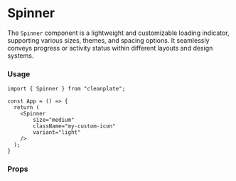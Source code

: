 
<Meta title="atoms/Spinner/Documentation" />

# Spinner

The `Spinner` component is a lightweight and customizable loading indicator, supporting various sizes, themes, and spacing options. It seamlessly conveys progress or activity status within different layouts and design systems.

### Usage

```
import { Spinner } from "cleanplate";

const App = () => {
  return (
    <Spinner
        size="medium"
        className="my-custom-icon"
        variant="light"
    />
  );
}
```

### Props

<ArgsTable of={Spinner} />
